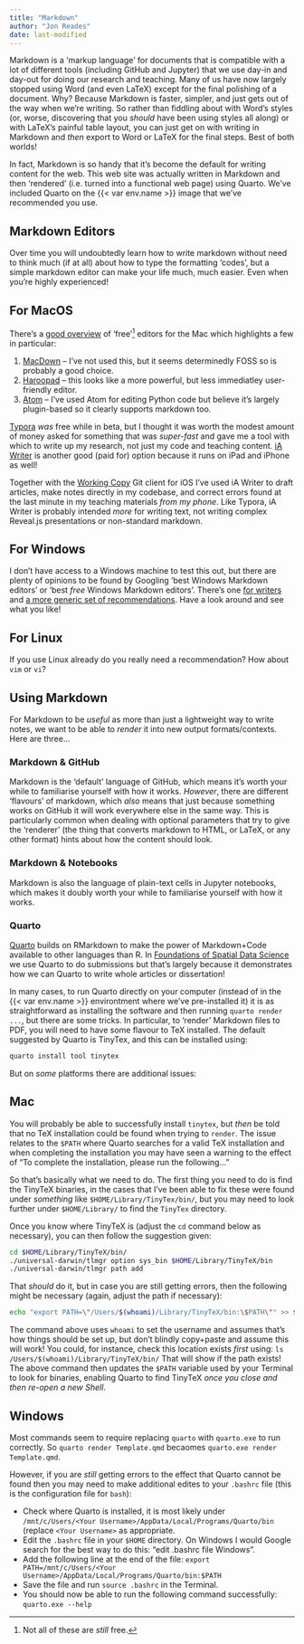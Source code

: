 ```yaml
---
title: "Markdown"
author: "Jon Reades"
date: last-modified
---
```


Markdown is a 'markup language' for documents that is compatible with a lot of different tools (including GitHub and Jupyter) that we use day-in and day-out for doing our research and teaching. Many of us have now largely stopped using Word (and even LaTeX) except for the final polishing of a document. Why? Because Markdown is faster, simpler, and just gets out of the way when we're writing. So rather than fiddling about with Word's styles (or, worse, discovering that you *should* have been using styles all along) or with LaTeX's painful table layout, you can just get on with writing in Markdown and *then* export to Word or LaTeX for the final steps. Best of both worlds!

In fact, Markdown is so handy that it's become the default for writing content for the web. This web site was actually written in Markdown and then 'rendered' (i.e. turned into a functional web page) using Quarto. We've included Quarto on the {{< var env.name >}} image that we've recommended you use.

## Markdown Editors

Over time you will undoubtedly learn how to write markdown without need to think much (if at all) about how to type the formatting 'codes', but a simple markdown editor can make your life much, much easier. Even when you're highly experienced! 

::: {.panel-tabset}

## For MacOS

There's a [good overview](https://www.fossmint.com/best-markdown-editors-for-macos/) of 'free'[^index-1] editors for the Mac which highlights a few in particular:

1. [MacDown](https://macdown.uranusjr.com/) -- I've not used this, but it seems determinedly FOSS so is probably a good choice.
2. [Haroopad](http://pad.haroopress.com/user.html) -- this looks like a more powerful, but less immediatley user-friendly editor.
3. [Atom](https://atom.io/) -- I've used Atom for editing Python code but believe it's largely plugin-based so it clearly supports markdown too.

[Typora](https://www.typora.io/) *was* free while in beta, but I thought it was worth the modest amount of money asked for something that was *super-fast* and gave me a tool with which to write up my research, not just my code and teaching content. [iA Writer](https://ia.net/writer) is another good (paid for) option because it runs on iPad and iPhone as well! 

Together with the [Working Copy](https://workingcopyapp.com) Git client for iOS I've used iA Writer to draft articles, make notes directly in my codebase, and correct errors found at the last minute in my teaching materials *from my phone*. Like Typora, iA Writer is probably intended *more* for writing text, not writing complex Reveal.js presentations or non-standard markdown.

[^index-1]: Not all of these are *still* free.

## For Windows

I don't have access to a Windows machine to test this out, but there are plenty of opinions to be found by Googling 'best Windows Markdown editors' or 'best *free* Windows Markdown editors'. There's one [for writers](https://becomeawritertoday.com/best-markdown-editor/) and [a more generic set of recommendations](https://www.makeuseof.com/best-markdown-editors-windows/). Have a look around and see what you like!

## For Linux

If you use Linux already do you really need a recommendation? How about `vim` or `vi`?

:::

## Using Markdown

For Markdown to be *useful* as more than just a lightweight way to write notes, we want to be able to *render* it into new output formats/contexts. Here are three... 

### Markdown & GitHub

Markdown is the 'default' language of GitHub, which means it's worth your while to familiarise yourself with how it works. *However*, there are different 'flavours' of markdown, which *also* means that just because something works on GitHub it will work everywhere else in the same way. This is particularly common when dealing with optional parameters that try to give the 'renderer' (the thing that converts markdown to HTML, or LaTeX, or any other format) hints about how the content should look.

### Markdown & Notebooks

Markdown is also the language of plain-text cells in Jupyter notebooks, which makes it doubly worth your while to familiarise yourself with how it works. 

### Quarto

[Quarto](https://quarto.org) builds on RMarkdown to make the power of Markdown+Code available to other languages than R. In [Foundations of Spatial Data Science](https://jreades.github.io/fsds/) we use Quarto to do submissions but that's largely because it demonstrates how we can Quarto to write whole articles or dissertation!

In many cases, to run Quarto directly on your computer (instead of in the {{< var env.name >}} environtment where we've pre-installed it) it is as straightforward as installing the software and then running `quarto render ...`, but there are some tricks. In particular, to 'render' Markdown files to PDF, you will need to have some flavour to TeX installed. The default suggested by Quarto is TinyTex, and this can be installed using:

```bash
quarto install tool tinytex
```

But on *some* platforms there are additional issues:

::: {.panel-tabset}
## Mac

You will probably be able to successfully install `tinytex`, but *then* be told that no TeX installation could be found when trying to `render`. The issue relates to the `$PATH` where Quarto searches for a valid TeX installation and when completing the installation you may have seen a warning to the effect of "To complete the installation, please run the following..."

So that's basically what we need to do. The first thing you need to do is find the TinyTeX binaries, in the cases that I've been able to fix these were found under *something* like `$HOME/Library/TinyTex/bin/`, but you may need to look further under `$HOME/Library/` to find the `TinyTex` directory.

Once you know where TinyTeX is (adjust the `cd` command below as necessary), you can then follow the suggestion given:
```bash
cd $HOME/Library/TinyTeX/bin/
./universal-darwin/tlmgr option sys_bin $HOME/Library/TinyTeX/bin
./universal-darwin/tlmgr path add
```

That *should* do it, but in case you are still getting errors, then the following might be necessary (again, adjust the path if necessary):
```bash
echo "export PATH=\"/Users/$(whoami)/Library/TinyTeX/bin:\$PATH\"" >> $HOME/.zshrc
```
The command above uses `whoami` to set the username and assumes that's how things should be set up, but don't blindly copy+paste and assume this will work! You could, for instance, check this location exists *first* using: `ls /Users/$(whoami)/Library/TinyTeX/bin/` That will show if the path exists! The above command then updates the `$PATH` variable used by your Terminal to look for binaries, enabling Quarto to find TinyTeX *once you close and then re-open a new Shell*.

## Windows

Most commands seem to require replacing `quarto` with `quarto.exe` to run correctly. So `quarto render Template.qmd` becaomes `quarto.exe render Template.qmd`.

However, if you are *still* getting errors to the effect that Quarto cannot be found then you may need to make additional edites to your `.bashrc` file (this is the configuration file for `bash`):

- Check where Quarto is installed, it is most likely under `/mnt/c/Users/<Your Username>/AppData/Local/Programs/Quarto/bin` (replace `<Your Username>` as appropriate.
- Edit the `.bashrc` file in your `$HOME` directory. On Windows I would Google search for the best way to do this: “edit .bashrc file Windows”.
- Add the following line at the end of the file: `export PATH=/mnt/c/Users/<Your Username>/AppData/Local/Programs/Quarto/bin:$PATH`
- Save the file and run `source .bashrc` in the Terminal.
- You should now be able to run the following command successfully: `quarto.exe --help`

:::
